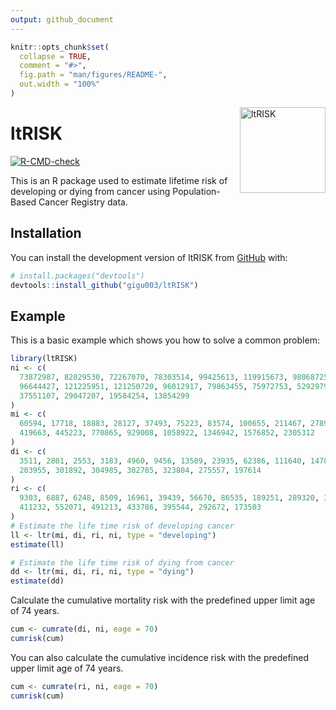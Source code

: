 ```yaml
---
output: github_document
---
```


<!-- README.md is generated from README.Rmd. Please edit that file -->

```r
knitr::opts_chunk$set(
  collapse = TRUE,
  comment = "#>",
  fig.path = "man/figures/README-",
  out.width = "100%"
)
```

<img src="man/figures/logo.png" align="right" height="137" alt = "ltRISK" />

# ltRISK 

<!-- badges: start -->
  [![R-CMD-check](https://github.com/gigu003/ltRISK/actions/workflows/R-CMD-check.yaml/badge.svg)](https://github.com/gigu003/ltRISK/actions/workflows/R-CMD-check.yaml)
  <!-- badges: end -->

This is an R package used to estimate lifetime risk of developing or dying from cancer using Population-Based Cancer Registry data.

## Installation

You can install the development version of ltRISK from [GitHub](https://github.com/) with:

``` r
# install.packages("devtools")
devtools::install_github("gigu003/ltRISK")
```

## Example

This is a basic example which shows you how to solve a common problem:

```r
library(ltRISK)
ni <- c(
  73872987, 82029530, 72267070, 78303514, 99425613, 119915673, 98068725,
  96644427, 121225951, 121250720, 96012917, 79863455, 75972753, 52929797,
  37551107, 29047207, 19584254, 13854299
)
mi <- c(
  60594, 17718, 18883, 28127, 37493, 75223, 83574, 100655, 211467, 278913,
  419663, 445223, 770865, 929008, 1058922, 1346942, 1576852, 2305312
)
di <- c(
  3511, 2801, 2553, 3183, 4960, 9456, 13509, 23935, 62386, 111640, 147866,
  203955, 301892, 304985, 302785, 323804, 275557, 197614
)
ri <- c(
  9303, 6887, 6248, 8509, 16961, 39439, 56670, 86535, 189251, 289320, 344395,
  411232, 552071, 491213, 433786, 395544, 292672, 173503
)
# Estimate the life time risk of developing cancer
ll <- ltr(mi, di, ri, ni, type = "developing")
estimate(ll)

# Estimate the life time risk of dying from cancer
dd <- ltr(mi, di, ri, ni, type = "dying")
estimate(dd)
```

Calculate the cumulative mortality risk with the predefined upper limit age of 74 years.

```r
cum <- cumrate(di, ni, eage = 70)
cumrisk(cum)
```

You can also calculate the cumulative incidence risk with the predefined upper limit age of 74 years.

```r
cum <- cumrate(ri, ni, eage = 70)
cumrisk(cum)
```
